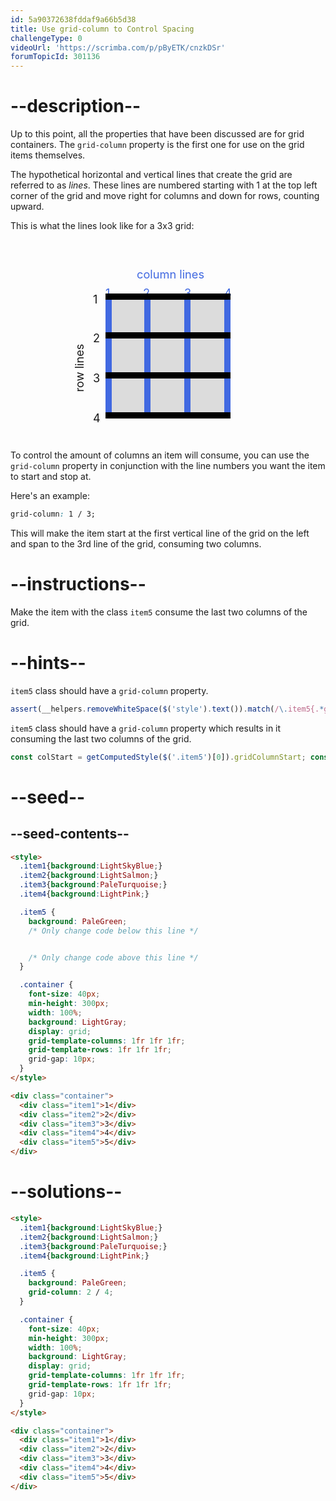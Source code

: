```yaml
---
id: 5a90372638fddaf9a66b5d38
title: Use grid-column to Control Spacing
challengeType: 0
videoUrl: 'https://scrimba.com/p/pByETK/cnzkDSr'
forumTopicId: 301136
---
```


# --description--

Up to this point, all the properties that have been discussed are for grid containers. The `grid-column` property is the first one for use on the grid items themselves.

The hypothetical horizontal and vertical lines that create the grid are referred to as <dfn>lines</dfn>. These lines are numbered starting with 1 at the top left corner of the grid and move right for columns and down for rows, counting upward.

This is what the lines look like for a 3x3 grid:

<div style='position:relative;margin:auto;background:Gainsboro;display:block;margin-top:100px;margin-bottom:50px;width:200px;height:200px;'><p style='left:25%;top:-30%;font-size:130%;position:absolute;color:RoyalBlue;'>column lines</p><p style='left:0%;top:-15%;font-size:130%;position:absolute;color:RoyalBlue;'>1</p><p style='left:30%;top:-15%;font-size:130%;position:absolute;color:RoyalBlue;'>2</p><p style='left:63%;top:-15%;font-size:130%;position:absolute;color:RoyalBlue;'>3</p><p style='left:95%;top:-15%;font-size:130%;position:absolute;color:RoyalBlue;'>4</p><p style='left:-40%;top:45%;font-size:130%;transform:rotateZ(-90deg);position:absolute;'>row lines</p><p style='left:-10%;top:-10%;font-size:130%;position:absolute;'>1</p><p style='left:-10%;top:21%;font-size:130%;position:absolute;'>2</p><p style='left:-10%;top:53%;font-size:130%;position:absolute;'>3</p><p style='left:-10%;top:85%;font-size:130%;position:absolute;'>4</p><div style='left:0%;top:0%;width:5%;height:100%;background:RoyalBlue;position:absolute;'></div><div style='left:31%;top:0%;width:5%;height:100%;background:RoyalBlue;position:absolute;'></div><div style='left:63%;top:0%;width:5%;height:100%;background:RoyalBlue;position:absolute;'></div><div style='left:95%;top:0%;width:5%;height:100%;background:RoyalBlue;position:absolute;'></div><div style='left:0%;top:0%;width:100%;height:5%;background:black;position:absolute;'></div><div style='left:0%;top:31%;width:100%;height:5%;background:black;position:absolute;'></div><div style='left:0%;top:63%;width:100%;height:5%;background:black;position:absolute;'></div><div style='left:0%;top:95%;width:100%;height:5%;background:black;position:absolute;'></div></div>

To control the amount of columns an item will consume, you can use the `grid-column` property in conjunction with the line numbers you want the item to start and stop at.

Here's an example:

```css
grid-column: 1 / 3;
```

This will make the item start at the first vertical line of the grid on the left and span to the 3rd line of the grid, consuming two columns.

# --instructions--

Make the item with the class `item5` consume the last two columns of the grid.

# --hints--

`item5` class should have a `grid-column` property.

```js
assert(__helpers.removeWhiteSpace($('style').text()).match(/\.item5{.*grid-column:.*}/g));
```

`item5` class should have a `grid-column` property which results in it consuming the last two columns of the grid.

```js
const colStart = getComputedStyle($('.item5')[0]).gridColumnStart; const colEnd = getComputedStyle($('.item5')[0]).gridColumnEnd; const result = colStart.toString() + colEnd.toString(); const correctResults = ['24', '2-1', '2span 2', '2span2', 'span 2-1', '-12', 'span 2span 2', 'span 2auto', 'autospan 2']; assert(correctResults.includes(result));
```

# --seed--

## --seed-contents--

```html
<style>
  .item1{background:LightSkyBlue;}
  .item2{background:LightSalmon;}
  .item3{background:PaleTurquoise;}
  .item4{background:LightPink;}

  .item5 {
    background: PaleGreen;
    /* Only change code below this line */


    /* Only change code above this line */
  }

  .container {
    font-size: 40px;
    min-height: 300px;
    width: 100%;
    background: LightGray;
    display: grid;
    grid-template-columns: 1fr 1fr 1fr;
    grid-template-rows: 1fr 1fr 1fr;
    grid-gap: 10px;
  }
</style>

<div class="container">
  <div class="item1">1</div>
  <div class="item2">2</div>
  <div class="item3">3</div>
  <div class="item4">4</div>
  <div class="item5">5</div>
</div>
```

# --solutions--

```html
<style>
  .item1{background:LightSkyBlue;}
  .item2{background:LightSalmon;}
  .item3{background:PaleTurquoise;}
  .item4{background:LightPink;}

  .item5 {
    background: PaleGreen;
    grid-column: 2 / 4;
  }

  .container {
    font-size: 40px;
    min-height: 300px;
    width: 100%;
    background: LightGray;
    display: grid;
    grid-template-columns: 1fr 1fr 1fr;
    grid-template-rows: 1fr 1fr 1fr;
    grid-gap: 10px;
  }
</style>

<div class="container">
  <div class="item1">1</div>
  <div class="item2">2</div>
  <div class="item3">3</div>
  <div class="item4">4</div>
  <div class="item5">5</div>
</div>
```
